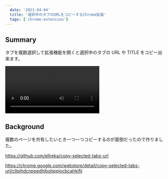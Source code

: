 ```yaml
---
  date: '2021-04-04'
  title: '選択中のタブのURLをコピーするChrome拡張'
  tags: ['chrome-extension']
---
```


## Summary

タブを複数選択して拡張機能を開くと選択中のタブの URL や TITLE をコピー出来ます。

<video src="/assets/copy-selected-tabs-url.mp4" controls></video>

## Background

複数のページを共有したいとき一つ一つコピーするのが面倒だったので作りました。

https://github.com/ellreka/copy-selected-tabs-url

https://chrome.google.com/webstore/detail/copy-selected-tabs-url/cllpjhdcnppedhjbohppjocbcahkifij
